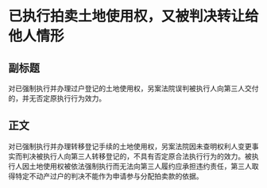 # 已执行拍卖土地使用权，又被判决转让给他人情形
## 副标题
对已强制执行并办理过户登记的土地使用权，另案法院误判被执行人向第三人交付的，并无否定原执行行为效力。
## 正文
对已强制执行并办理转移登记手续的土地使用权，另案法院因未查明权利人变更事实而判决被执行人向第三人转移登记的，不具有否定原合法执行行为的效力。被执行人因土地使用权被依法强制执行而无法向第三人履约应承担违约责任，第三人取得特定不动产过户的判决不能作为申请参与分配拍卖款的依据。